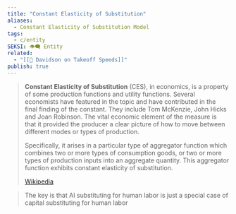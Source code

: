 ```yaml
---
title: "Constant Elasticity of Substitution"
aliases:
  - Constant Elasticity of Substitution Model
tags:
  - c/entity
SEKSI: 👁️‍🗨️ Entity
related:
  - "[[📰 Davidson on Takeoff Speeds]]"
publish: true
---
```




> **Constant Elasticity of Substitution** (CES), in economics, is a property of some production functions and utility functions. Several economists have featured in the topic and have contributed in the final finding of the constant. They include Tom McKenzie, John Hicks and Joan Robinson. The vital economic element of the measure is that it provided the producer a clear picture of how to move between different modes or types of production.
>
> Specifically, it arises in a particular type of aggregator function which combines two or more types of consumption goods, or two or more types of production inputs into an aggregate quantity. This aggregator function exhibits constant elasticity of substitution.
>
> [Wikipedia](https://en.wikipedia.org/wiki/Constant%20elasticity%20of%20substitution)


>  The key is that AI substituting for human labor is just a special case of capital substituting for human labor
